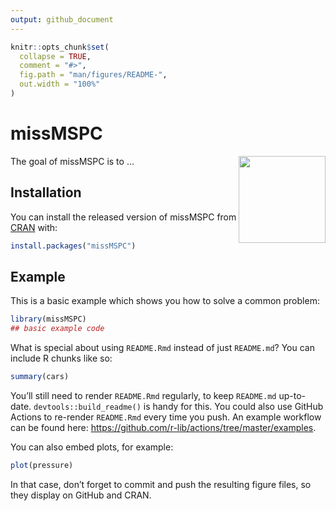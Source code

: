 ```yaml
---
output: github_document
---
```


<!-- README.md is generated from README.Rmd. Please edit that file -->

```r
knitr::opts_chunk$set(
  collapse = TRUE,
  comment = "#>",
  fig.path = "man/figures/README-",
  out.width = "100%"
)
```

# missMSPC

<img src='man/figures/logo.png' align="right" height="139" />

<!-- badges: start -->
<!-- badges: end -->

The goal of missMSPC is to ...

## Installation

You can install the released version of missMSPC from [CRAN](https://CRAN.R-project.org) with:

``` r
install.packages("missMSPC")
```

## Example

This is a basic example which shows you how to solve a common problem:

```r
library(missMSPC)
## basic example code
```

What is special about using `README.Rmd` instead of just `README.md`? You can include R chunks like so:

```r
summary(cars)
```

You'll still need to render `README.Rmd` regularly, to keep `README.md` up-to-date. `devtools::build_readme()` is handy for this. You could also use GitHub Actions to re-render `README.Rmd` every time you push. An example workflow can be found here: <https://github.com/r-lib/actions/tree/master/examples>.

You can also embed plots, for example:

```r
plot(pressure)
```

In that case, don't forget to commit and push the resulting figure files, so they display on GitHub and CRAN.
